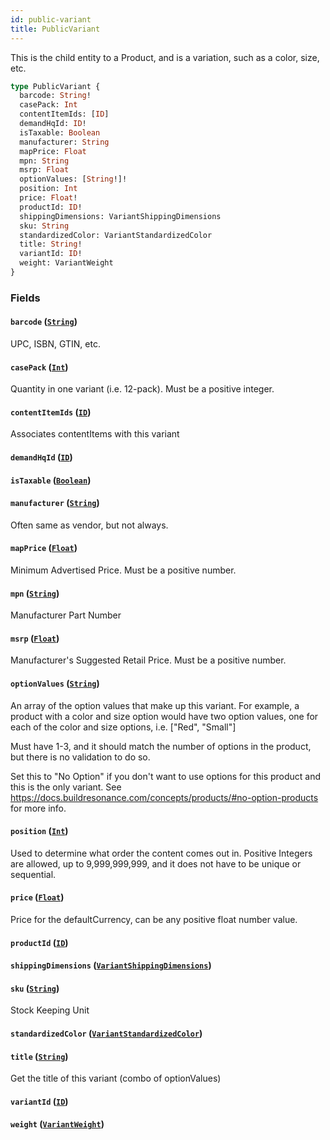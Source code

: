 ```yaml
---
id: public-variant
title: PublicVariant
---
```



This is the child entity to a Product, and is a variation, such as a color, size, etc.


```graphql
type PublicVariant {
  barcode: String!
  casePack: Int
  contentItemIds: [ID]
  demandHqId: ID!
  isTaxable: Boolean
  manufacturer: String
  mapPrice: Float
  mpn: String
  msrp: Float
  optionValues: [String!]!
  position: Int
  price: Float!
  productId: ID!
  shippingDimensions: VariantShippingDimensions
  sku: String
  standardizedColor: VariantStandardizedColor
  title: String!
  variantId: ID!
  weight: VariantWeight
}
```


### Fields

#### `barcode` ([`String`](/developers/demandhq-apis/storefront-api/graphql/reference/scalars/string))

UPC, ISBN, GTIN, etc.


#### `casePack` ([`Int`](/developers/demandhq-apis/storefront-api/graphql/reference/scalars/int))

Quantity in one variant (i.e. 12-pack). Must be a positive integer.


#### `contentItemIds` ([`ID`](/developers/demandhq-apis/storefront-api/graphql/reference/scalars/id))

Associates contentItems with this variant


#### `demandHqId` ([`ID`](/developers/demandhq-apis/storefront-api/graphql/reference/scalars/id))




#### `isTaxable` ([`Boolean`](/developers/demandhq-apis/storefront-api/graphql/reference/scalars/boolean))




#### `manufacturer` ([`String`](/developers/demandhq-apis/storefront-api/graphql/reference/scalars/string))

Often same as vendor, but not always.


#### `mapPrice` ([`Float`](/developers/demandhq-apis/storefront-api/graphql/reference/scalars/float))

Minimum Advertised Price. Must be a positive number.


#### `mpn` ([`String`](/developers/demandhq-apis/storefront-api/graphql/reference/scalars/string))

Manufacturer Part Number


#### `msrp` ([`Float`](/developers/demandhq-apis/storefront-api/graphql/reference/scalars/float))

Manufacturer's Suggested Retail Price. Must be a positive number.


#### `optionValues` ([`String`](/developers/demandhq-apis/storefront-api/graphql/reference/scalars/string))

An array of the option values that make up this variant.
For example, a product with a color and size option would have two option values,
one for each of the color and size options, i.e. ["Red", "Small"]

Must have 1-3, and it should match the number of options in the product, but there is no validation to do so.

Set this to "No Option" if you don't want to use options for this product and this is the only variant.
See https://docs.buildresonance.com/concepts/products/#no-option-products for more info.


#### `position` ([`Int`](/developers/demandhq-apis/storefront-api/graphql/reference/scalars/int))

Used to determine what order the content comes out in.
Positive Integers are allowed, up to 9,999,999,999, and it does not have to be unique or sequential.


#### `price` ([`Float`](/developers/demandhq-apis/storefront-api/graphql/reference/scalars/float))

Price for the defaultCurrency, can be any positive float number value.


#### `productId` ([`ID`](/developers/demandhq-apis/storefront-api/graphql/reference/scalars/id))




#### `shippingDimensions` ([`VariantShippingDimensions`](/developers/demandhq-apis/storefront-api/graphql/reference/objects/variant-shipping-dimensions))




#### `sku` ([`String`](/developers/demandhq-apis/storefront-api/graphql/reference/scalars/string))

Stock Keeping Unit


#### `standardizedColor` ([`VariantStandardizedColor`](/developers/demandhq-apis/storefront-api/graphql/reference/enums/variant-standardized-color))




#### `title` ([`String`](/developers/demandhq-apis/storefront-api/graphql/reference/scalars/string))

Get the title of this variant (combo of optionValues)


#### `variantId` ([`ID`](/developers/demandhq-apis/storefront-api/graphql/reference/scalars/id))




#### `weight` ([`VariantWeight`](/developers/demandhq-apis/storefront-api/graphql/reference/objects/variant-weight))






